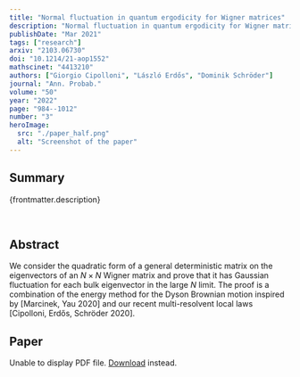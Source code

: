 ```yaml
---
title: "Normal fluctuation in quantum ergodicity for Wigner matrices"
description: "Normal fluctuation in quantum ergodicity for Wigner matrices"
publishDate: "Mar 2021"
tags: ["research"]
arxiv: "2103.06730"
doi: "10.1214/21-aop1552"
mathscinet: "4413210"
authors: ["Giorgio Cipolloni", "László Erdős", "Dominik Schröder"]
journal: "Ann. Probab."
volume: "50"
year: "2022"
page: "984--1012"
number: "3"
heroImage:
  src: "./paper_half.png"
  alt: "Screenshot of the paper"
---
```



## Summary

{frontmatter.description}

<br />

## Abstract

We consider the quadratic form of a general deterministic matrix on the eigenvectors of an $N\times N$ Wigner matrix and prove that it has Gaussian fluctuation for each bulk eigenvector in the large $N$ limit. The proof is a combination of the energy method for the Dyson Brownian motion inspired by [Marcinek, Yau 2020] and our recent multi-resolvent local laws [Cipolloni, Erdős, Schröder 2020].

## Paper

<object data={paper} type="application/pdf" width="100%" height="800px">
	<p>
		Unable to display PDF file.
		<a href={`https://arxiv.com/pdf/${frontmatter.arxiv}.pdf`}>Download</a>
		instead.
	</p>
</object>
